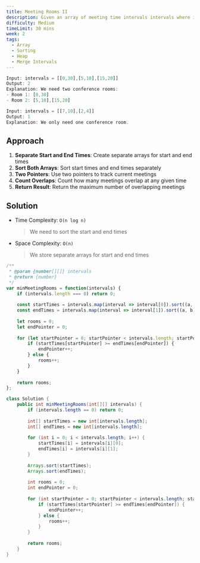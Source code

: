 ```yaml
---
title: Meeting Rooms II
description: Given an array of meeting time intervals intervals where intervals[i] = [starti, endi], return the minimum number of conference rooms required.
difficulty: Medium
timeLimit: 30 mins
week: 2
tags:
  - Array
  - Sorting
  - Heap
  - Merge Intervals
---
```


```js title="Example"
Input: intervals = [[0,30],[5,10],[15,20]]
Output: 2
Explanation: We need two conference rooms:
- Room 1: [0,30]
- Room 2: [5,10],[15,20]

Input: intervals = [[7,10],[2,4]]
Output: 1
Explanation: We only need one conference room.
```

## Approach

1. **Separate Start and End Times**: Create separate arrays for start and end times
2. **Sort Both Arrays**: Sort start times and end times separately
3. **Two Pointers**: Use two pointers to track current meetings
4. **Count Overlaps**: Count how many meetings overlap at any given time
5. **Return Result**: Return the maximum number of overlapping meetings

## Solution

- Time Complexity: `O(n log n)`
  > We need to sort the start and end times
- Space Complexity: `O(n)`
  > We store separate arrays for start and end times

```js tab="JavaScript"
/**
 * @param {number[][]} intervals
 * @return {number}
 */
var minMeetingRooms = function(intervals) {
    if (intervals.length === 0) return 0;
    
    const startTimes = intervals.map(interval => interval[0]).sort((a, b) => a - b);
    const endTimes = intervals.map(interval => interval[1]).sort((a, b) => a - b);
    
    let rooms = 0;
    let endPointer = 0;
    
    for (let startPointer = 0; startPointer < intervals.length; startPointer++) {
        if (startTimes[startPointer] >= endTimes[endPointer]) {
            endPointer++;
        } else {
            rooms++;
        }
    }
    
    return rooms;
};
```

```java tab="Java"
class Solution {
    public int minMeetingRooms(int[][] intervals) {
        if (intervals.length == 0) return 0;
        
        int[] startTimes = new int[intervals.length];
        int[] endTimes = new int[intervals.length];
        
        for (int i = 0; i < intervals.length; i++) {
            startTimes[i] = intervals[i][0];
            endTimes[i] = intervals[i][1];
        }
        
        Arrays.sort(startTimes);
        Arrays.sort(endTimes);
        
        int rooms = 0;
        int endPointer = 0;
        
        for (int startPointer = 0; startPointer < intervals.length; startPointer++) {
            if (startTimes[startPointer] >= endTimes[endPointer]) {
                endPointer++;
            } else {
                rooms++;
            }
        }
        
        return rooms;
    }
}
```
